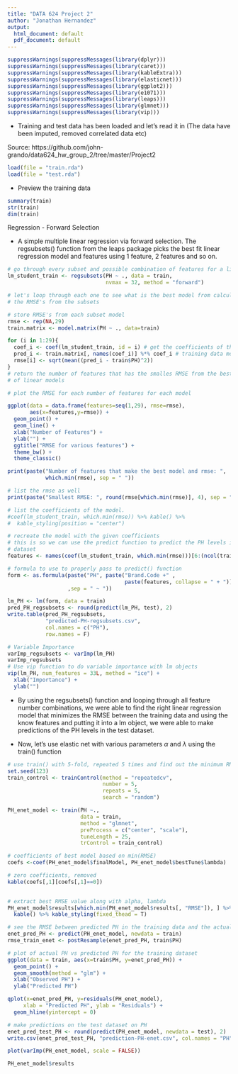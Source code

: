 ```yaml
---
title: "DATA 624 Project 2"
author: "Jonathan Hernandez"
output:
  html_document: default
  pdf_document: default
---
```


```r
suppressWarnings(suppressMessages(library(dplyr)))
suppressWarnings(suppressMessages(library(caret)))
suppressWarnings(suppressMessages(library(kableExtra)))
suppressWarnings(suppressMessages(library(elasticnet)))
suppressWarnings(suppressMessages(library(ggplot2)))
suppressWarnings(suppressMessages(library(e1071)))
suppressWarnings(suppressMessages(library(leaps)))
suppressWarnings(suppressMessages(library(glmnet)))
suppressWarnings(suppressMessages(library(vip)))

```

- Training and test data has been loaded and let's read it in
(The data have been imputed, removed correlated data etc)

Source: https://github.com/john-grando/data624_hw_group_2/tree/master/Project2

```r
load(file = "train.rda")
load(file = "test.rda")
```

- Preview the training data

```r
summary(train)
str(train)
dim(train)
```

Regression - Forward Selection

- A simple multiple linear regression via forward selection. The regsubsets() function
from the leaps package picks the best fit linear regression model and features using
1 feature, 2 features and so on. 

```r
# go through every subset and possible combination of features for a linear model
lm_student_train <- regsubsets(PH ~ ., data = train,
                               nvmax = 32, method = "forward")

# let's loop through each one to see what is the best model from calculating
# the RMSE's from the subsets

# store RMSE's from each subset model
rmse <- rep(NA,29)
train.matrix <- model.matrix(PH ~ ., data=train)

for (i in 1:29){
  coef_i <- coef(lm_student_train, id = i) # get the coefficients of the model
  pred_i <- train.matrix[, names(coef_i)] %*% coef_i # training data model predictions
  rmse[i] <- sqrt(mean((pred_i - train$PH)^2))
}
# return the number of features that has the smalles RMSE from the best subset
# of linear models

# plot the RMSE for each number of features for each model

ggplot(data = data.frame(features=seq(1,29), rmse=rmse),
       aes(x=features,y=rmse)) +
  geom_point() +
  geom_line() +
  xlab("Number of Features") +
  ylab("") +
  ggtitle("RMSE for various features") +
  theme_bw() +
  theme_classic()

print(paste("Number of features that make the best model and rmse: ",
            which.min(rmse), sep = " "))

# list the rmse as well
print(paste("Smallest RMSE: ", round(rmse[which.min(rmse)], 4), sep = " "))

# list the coefficients of the model.
#coef(lm_student_train, which.min(rmse)) %>% kable() %>%
#  kable_styling(position = "center")

# recreate the model with the given coefficients
# this is so we can use the predict function to predict the PH levels in the test
# dataset
features <- names(coef(lm_student_train, which.min(rmse)))[6:(ncol(train)-2)] # take out the intercept

# formula to use to properly pass to predict() function
form <- as.formula(paste("PH", paste("Brand.Code +" ,
                                     paste(features, collapse = " + "))
                   ,sep = " ~ "))

lm_PH <- lm(form, data = train)
pred_PH_regsubsets <- round(predict(lm_PH, test), 2)
write.table(pred_PH_regsubsets,
            "predicted-PH-regsubsets.csv",
            col.names = c("PH"),
            row.names = F)

# Variable Importance
varImp_regsubsets <- varImp(lm_PH)
varImp_regsubsets
# Use vip function to do variable importance with lm objects
vip(lm_PH, num_features = 33L, method = "ice") +
  xlab("Importance") +
  ylab("")
```

- By using the regsubsets() function and looping through all feature number combinations,
we were able to find the right linear regression model that minimizes the RMSE between
the training data and using the know features and putting it into a lm object, we
were able to make predictions of the PH levels in the test dataset.

- Now, let's use elastic net with various parameters $\alpha$ and $\lambda$ using
the train() function

```r
# use train() with 5-fold, repeated 5 times and find out the minimum RMSE
set.seed(123)
train_control <- trainControl(method = "repeatedcv",
                              number = 5,
                              repeats = 5,
                              search = "random")

PH_enet_model <- train(PH ~.,
                       data = train,
                       method = "glmnet",
                       preProcess = c("center", "scale"),
                       tuneLength = 25,
                       trControl = train_control)

# coefficients of best model based on min(RMSE)
coefs <-coef(PH_enet_model$finalModel, PH_enet_model$bestTune$lambda)

# zero coefficients, removed
kable(coefs[,1][coefs[,1]==0])

  
# extract best RMSE value along with alpha, lambda
PH_enet_model$results[which.min(PH_enet_model$results[, "RMSE"]), ] %>%
  kable() %>% kable_styling(fixed_thead = T)

# see the RMSE between predicted PH in the training data and the actual PH
enet_pred_PH <- predict(PH_enet_model, newdata = train)
rmse_train_enet <- postResample(enet_pred_PH, train$PH)

# plot of actual PH vs predicted PH for the training dataset
ggplot(data = train, aes(x=train$PH, y=enet_pred_PH)) +
  geom_point() +
  geom_smooth(method = "glm") +
  xlab("Observed PH") +
  ylab("Predicted PH")

qplot(x=enet_pred_PH, y=residuals(PH_enet_model),
     xlab = "Predicted PH", ylab = "Residuals") +
  geom_hline(yintercept = 0)

# make predictions on the test dataset on PH
enet_pred_test_PH <- round(predict(PH_enet_model, newdata = test), 2)
write.csv(enet_pred_test_PH, "prediction-PH-enet.csv", col.names = "PH")

plot(varImp(PH_enet_model, scale = FALSE))

PH_enet_model$results
```